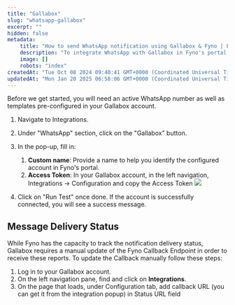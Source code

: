 ```yaml
---
title: "Gallabox"
slug: "whatsapp-gallabox"
excerpt: ""
hidden: false
metadata:
    title: "How to send WhatsApp notification using Gallabox & Fyno | Fyno Documentation"
    description: "To integrate WhatsApp with Gallabox in Fyno's portal, you need an active WhatsApp number, pre-configured templates, and an access token from Gallabox; additionally, manually update the Fyno Callback Endpoint in Gallabox to track message delivery status."
    image: []
    robots: "index"
createdAt: "Tue Oct 08 2024 09:40:41 GMT+0000 (Coordinated Universal Time)"
updatedAt: "Mon Jan 20 2025 06:58:06 GMT+0000 (Coordinated Universal Time)"
---
```


Before we get started, you will need an active WhatsApp number as well as templates pre-configured in your Gallabox account.

1. Navigate to Integrations.
2. Under "WhatsApp" section, click on the "Gallabox" button.
3. In the pop-up, fill in:

    1. **Custom name**: Provide a name to help you identify the configured account in Fyno's portal.
    2. **Access Token**: In your Gallabox account, in the left navigation, Integrations -> Configuration and copy the Access Token
       ![](https://fynodocs.s3.ap-south-1.amazonaws.com/images/whatsapp_gallabox_accesstoken.png)

4. Click on "Run Test" once done. If the account is successfully connected, you will see a success message.

## Message Delivery Status

While Fyno has the capacity to track the notification delivery status, Gallabox requires a manual update of the Fyno Callback Endpoint in order to receive these reports. To update the Callback manually follow these steps:

1. Log in to your Gallabox account.
2. On the left navigation pane, find and click on **Integrations**.
3. On the page that loads, under Configuration tab, add callback URL (you can get it from the integration popup) in Status URL field

